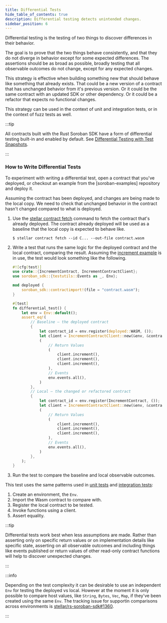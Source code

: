 ```yaml
---
title: Differential Tests
hide_table_of_contents: true
description: Differential testing detects unintended changes.
sidebar_position: 6
---
```


Differential testing is the testing of two things to discover differences in their behavior.

The goal is to prove that the two things behave consistently, and that they do not diverge in behavior except for some expected differences. The assertions should be as broad as possible, broadly testing that all observable outcomes do not change, except for any expected changes.

This strategy is effective when building something new that should behave like something that already exists. That could be a new version of a contract that has unchanged behavior from it's previous version. Or it could be the same contract with an updated SDK or other dependency. Or it could be a refactor that expects no functional changes.

This strategy can be used in the context of unit and integration tests, or in the context of fuzz tests as well.

:::tip

All contracts built with the Rust Soroban SDK have a form of differential testing built-in and enabled by default. See [Differential Testing with Test Snapshots].

:::

### How to Write Differential Tests

To experiment with writing a differential test, open a contract that you've deployed, or checkout an example from the [soroban-examples] repository and deploy it.

Assuming the contract has been deployed, and changes are being made to the local copy. We need to check that unchanged behavior in the contract hasn't changed compared to what is deployed.

1. Use the [stellar contract fetch] command to fetch the contract that's already deployed. The contract already deployed will be used as a baseline that the local copy is expected to behave like.

   ```console
   $ stellar contract fetch --id C... --out-file contract.wasm
   ```

2. Write a test that runs the same logic for the deployed contract and the local contract, comparing the result. Assuming the [increment example] is in use, the test would look something like the following.

   ```rust
   #![cfg(test)]
   use crate::{IncrementContract, IncrementContractClient};
   use soroban_sdk::{testutils::Events as _, Env};

   mod deployed {
       soroban_sdk::contractimport!(file = "contract.wasm");
   }

   #[test]
   fn differential_test() {
       let env = Env::default();
       assert_eq!(
           // Baseline – the deployed contract
           {
               let contract_id = env.register(deployed::WASM, ());
               let client = IncrementContractClient::new(&env, &contract_id);
               (
                   // Return Values
                   (
                       client.increment(),
                       client.increment(),
                       client.increment(),
                   ),
                   // Events
                   env.events.all(),
               )
           },
           // Local – the changed or refactored contract
           {
               let contract_id = env.register(IncrementContract, ());
               let client = IncrementContractClient::new(&env, &contract_id);
               (
                   // Return Values
                   (
                       client.increment(),
                       client.increment(),
                       client.increment(),
                   ),
                   // Events
                   env.events.all(),
               )
           },
       );
   }
   ```

3. Run the test to compare the baseline and local observable outcomes.

This test uses the same patterns used in [unit tests] and [integration tests]:
1. Create an environment, the `Env`.
2. Import the Wasm contract to compare with.
3. Register the local contract to be tested.
4. Invoke functions using a client.
5. Assert equality.

:::tip

Differential tests work best when less assumptions are made. Rather than asserting only on specific return values or on implementation details like specific state, asserting on all observable outcomes and including things like events published or return values of other read-only contract functions will help to discover unexpected changes.

:::

:::info

Depending on the test complexity it can be desirable to use an independent `Env` for testing the deployed vs local. However at the moment it is only possible to compare host values, like `String`, `Bytes`, `Vec`, `Map`, if they've been created using the same `Env`. The tracking issue for supportin comparisons across environments is [stellar/rs-soroban-sdk#1360].

:::

[Getting Started]: ../../smart-contracts/getting-started
[increment example]: https://github.com/stellar/soroban-examples/blob/main/increment/src/lib.rs
[Differential Testing with Test Snapshots]: ./differential-testing-with-test-snapshots
[stellar contract fetch]: ../../tools/developer-tools/cli/stellar-cli#stellar-contract-fetch
[integration tests]: ./integration-tests
[unit tests]: ./unit-tests
[stellar/rs-soroban-sdk#1360]: https://github.com/stellar/rs-soroban-sdk/issues/1360
